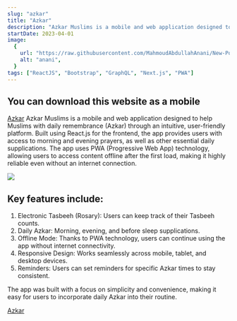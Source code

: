 ```yaml
---
slug: "azkar"
title: "Azkar"
description: "Azkar Muslims is a mobile and web application designed to help Muslims with daily remembrance (Azkar) through an intuitive, user-friendly platform. Built using React.js for the frontend, the app provides users with access to morning and evening prayers, as well as other essential daily supplications. The app uses PWA (Progressive Web App) technology, allowing users to access content offline after the first load, making it highly reliable even without an internet connection."
startDate: 2023-04-01
image:
  {
    url: "https://raw.githubusercontent.com/MahmoudAbdullahAnani/New-Portfolio/refs/heads/main/public/projects/azkar.png",
    alt: "anani",
  }
tags: ["ReactJS", "Bootstrap", "GraphQL", "Next.js", "PWA"]
---
```


## You can download this website as a mobile

[Azkar](https://azkar-eg.vercel.app/) Azkar Muslims is a mobile and web application designed to help Muslims with daily remembrance (Azkar) through an intuitive, user-friendly platform. Built using React.js for the frontend, the app provides users with access to morning and evening prayers, as well as other essential daily supplications. The app uses PWA (Progressive Web App) technology, allowing users to access content offline after the first load, making it highly reliable even without an internet connection.

![](https://raw.githubusercontent.com/MahmoudAbdullahAnani/New-Portfolio/refs/heads/main/public/projects/azkar.png)

## Key features include:

1. Electronic Tasbeeh (Rosary): Users can keep track of their Tasbeeh counts.
2. Daily Azkar: Morning, evening, and before sleep supplications.
3. Offline Mode: Thanks to PWA technology, users can continue using the app without internet connectivity.
4. Responsive Design: Works seamlessly across mobile, tablet, and desktop devices.
5. Reminders: Users can set reminders for specific Azkar times to stay consistent.

The app was built with a focus on simplicity and convenience, making it easy for users to incorporate daily Azkar into their routine.

<a href="https://azkar-eg.vercel.app/" target="_blank">
  Azkar
</a>
